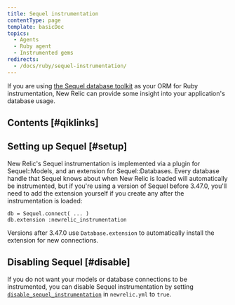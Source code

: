 ```yaml
---
title: Sequel instrumentation
contentType: page
template: basicDoc
topics:
  - Agents
  - Ruby agent
  - Instrumented gems
redirects:
  - /docs/ruby/sequel-instrumentation/
---
```


If you are using [the Sequel database toolkit](https://github.com/jeremyevans/sequel) as your ORM for Ruby instrumentation, New Relic can provide some insight into your application's database usage.

## Contents [#qiklinks]

## Setting up Sequel [#setup]

New Relic's Sequel instrumentation is implemented via a plugin for Sequel::Models, and an extension for Sequel::Databases. Every database handle that Sequel knows about when New Relic is loaded will automatically be instrumented, but if you're using a version of Sequel before 3.47.0, you'll need to add the extension yourself if you create any after the instrumentation is loaded:

```
db = Sequel.connect( ... )
db.extension :newrelic_instrumentation
```

Versions after 3.47.0 use `Database.extension` to automatically install the extension for new connections.

## Disabling Sequel [#disable]

If you do not want your models or database connections to be instrumented, you can disable Sequel instrumentation by setting [`disable_sequel_instrumentation`](/docs/agents/ruby-agent/installation-and-configuration/ruby-agent-configuration#disable_sequel_instrumentation) in `newrelic.yml` to `true`.
